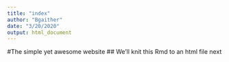 ```yaml
---
title: "index"
author: "Bgaither"
date: "3/20/2020"
output: html_document
---
```


#The simple yet awesome website
## We'll knit this Rmd to an html file next